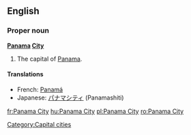 {{wikipedia}}
==English==

===Proper noun===
'''[[Panama]] [[City]]'''
# The capital of [[Panama]].

====Translations====
{{trans-top|capital of Panama}}
*French: [[Panamá]]
*Japanese: [[パナマシティ]] (Panamashiti)
{{trans-bottom}}

[[Category:Capital cities]]

[[fr:Panama City]]
[[hu:Panama City]]
[[pl:Panama City]]
[[ro:Panama City]]